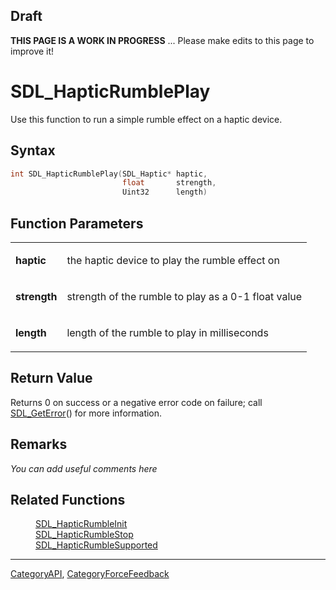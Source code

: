 == Draft ==

'''THIS PAGE IS A WORK IN PROGRESS''' ... Please make edits to this page to improve it!


= SDL_HapticRumblePlay =
Use this function to run a simple rumble effect on a haptic device.


== Syntax ==
<syntaxhighlight lang='c++'>
int SDL_HapticRumblePlay(SDL_Haptic* haptic,
                         float       strength,
                         Uint32      length)
</syntaxhighlight>

== Function Parameters ==
{|
|'''haptic'''
|the haptic device to play the rumble effect on
|-
|'''strength'''
|strength of the rumble to play as a 0-1 float value
|-
|'''length'''
|length of the rumble to play in milliseconds
|}

== Return Value ==
Returns 0 on success or a negative error code on failure; call [[SDL_GetError]]() for more information.

== Remarks ==
''You can add useful comments here''

== Related Functions ==
:[[SDL_HapticRumbleInit]]
:[[SDL_HapticRumbleStop]]
:[[SDL_HapticRumbleSupported]]

----
[[CategoryAPI]], [[CategoryForceFeedback]]
